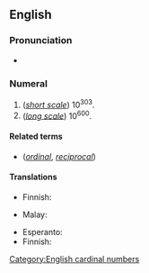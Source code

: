 ==English==
{{wikipedia}}

===Pronunciation===
* {{rhymes|ɪljən|lang=en}}

===Numeral===
{{head|en|numeral|plural|centillions}}

# (''[[w:Long and short scales|short scale]]'') 10<sup>303</sup>.
# (''[[w:Long and short scales|long scale]]'') 10<sup>600</sup>.

====Related terms====
* {{l|en|centillionth}} (''[[ordinal]]'', ''[[reciprocal]]'')

====Translations====
{{trans-top|10<sup>303</sup>}}
* Finnish: {{t|fi|[[kymmenen]] [[potenssiin]] 303}}
{{trans-mid}}
* Malay: {{t|ms|sentilion}}
{{trans-bottom}}

{{trans-top|10<sup>600</sup>}}
* Esperanto: {{t|eo|centiliono}}
* Finnish: {{t|fi|sentiljoona}}
{{trans-mid}}
{{trans-bottom}}

[[Category:English cardinal numbers]]